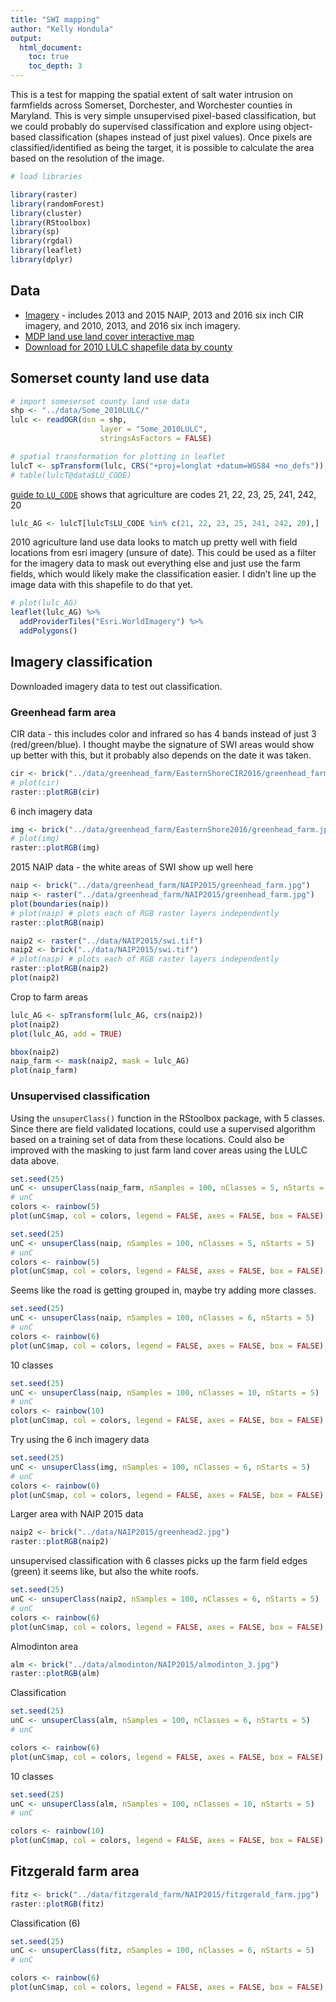 ```yaml
---
title: "SWI mapping"
author: "Kelly Hondula"
output:
  html_document:
    toc: true
    toc_depth: 3
---
```


This is a test for mapping the spatial extent of salt water intrusion on farmfields across Somerset, Dorchester, and Worchester counties in Maryland. This is very simple unsupervised pixel-based classification, but we could probably do supervised classification and explore using object-based classification (shapes instead of just pixel values). Once pixels are classified/identified as being the target, it is possible to calculate the area based on the resolution of the image. 

```r
# load libraries

library(raster)
library(randomForest)
library(cluster)
library(RStoolbox)
library(sp)
library(rgdal)
library(leaflet)
library(dplyr)

```

## Data

* [Imagery](http://imagery.geodata.md.gov:8080/ExpressZip) - includes 2013 and 2015 NAIP, 2013 and 2016 six inch CIR imagery, and 2010, 2013, and 2016 six inch imagery. 
* [MDP land use land cover interactive map](http://mdpgis.mdp.state.md.us/landuse/imap/index.html)
* [Download for 2010 LULC shapefile data by county](http://planning.maryland.gov/OurProducts/downloadFiles.shtml)

## Somerset county land use data

```r
# import someserset county land use data
shp <- "../data/Some_2010LULC/"
lulc <- readOGR(dsn = shp,
                    layer = "Some_2010LULC",
                    stringsAsFactors = FALSE)

# spatial transformation for plotting in leaflet
lulcT <- spTransform(lulc, CRS("+proj=longlat +datum=WGS84 +no_defs"))
# table(lulcT@data$LU_CODE)
```

[guide to `LU_CODE`](http://geodata.md.gov/imap/rest/services/PlanningCadastre/MD_LandUseLandCover/MapServer/1) shows that agriculture are codes 21, 22, 23, 25, 241, 242, 20

```r
lulc_AG <- lulcT[lulcT$LU_CODE %in% c(21, 22, 23, 25, 241, 242, 20),]
```

2010 agriculture land use data looks to match up pretty well with field locations from esri imagery (unsure of date). This could be used as a filter for the imagery data to mask out everything else and just use the farm fields, which would likely make the classification easier. I didn't line up the image data with this shapefile to do that yet. 

```r
# plot(lulc_AG)
leaflet(lulc_AG) %>%
  addProviderTiles("Esri.WorldImagery") %>%
  addPolygons()

```

## Imagery classification

Downloaded imagery data to test out classification. 

### Greenhead farm area 

CIR data - this includes color and infrared so has 4 bands instead of just 3 (red/green/blue). I thought maybe the signature of SWI areas would show up better with this, but it probably also depends on the date it was taken. 

```r
cir <- brick("../data/greenhead_farm/EasternShoreCIR2016/greenhead_farm.jpg")
# plot(cir)
raster::plotRGB(cir)
```

6 inch imagery data

```r
img <- brick("../data/greenhead_farm/EasternShore2016/greenhead_farm.jpg")
# plot(img)
raster::plotRGB(img)

```


2015 NAIP data - the white areas of SWI show up well here

```r
naip <- brick("../data/greenhead_farm/NAIP2015/greenhead_farm.jpg")
naip <- raster("../data/greenhead_farm/NAIP2015/greenhead_farm.jpg")
plot(boundaries(naip))
# plot(naip) # plots each of RGB raster layers independently
raster::plotRGB(naip)
```

```r
naip2 <- raster("../data/NAIP2015/swi.tif")
naip2 <- brick("../data/NAIP2015/swi.tif")
# plot(naip) # plots each of RGB raster layers independently
raster::plotRGB(naip2)
plot(naip2)
```

Crop to farm areas
```r
lulc_AG <- spTransform(lulc_AG, crs(naip2))
plot(naip2)
plot(lulc_AG, add = TRUE)

bbox(naip2)
naip_farm <- mask(naip2, mask = lulc_AG)
plot(naip_farm)
```


### Unsupervised classification

Using the `unsuperClass()` function in the RStoolbox package, with 5 classes. Since there are field validated locations, could use a supervised algorithm based on a training set of data from these locations. Could also be improved with the masking to just farm land cover areas using the LULC data above. 

```r
set.seed(25)
unC <- unsuperClass(naip_farm, nSamples = 100, nClasses = 5, nStarts = 5)
# unC
colors <- rainbow(5)
plot(unC$map, col = colors, legend = FALSE, axes = FALSE, box = FALSE)

```

```r
set.seed(25)
unC <- unsuperClass(naip, nSamples = 100, nClasses = 5, nStarts = 5)
# unC
colors <- rainbow(5)
plot(unC$map, col = colors, legend = FALSE, axes = FALSE, box = FALSE)

```

Seems like the road is getting grouped in, maybe try adding more classes. 

```r
set.seed(25)
unC <- unsuperClass(naip, nSamples = 100, nClasses = 6, nStarts = 5)
# unC
colors <- rainbow(6)
plot(unC$map, col = colors, legend = FALSE, axes = FALSE, box = FALSE)

```

10 classes

```r
set.seed(25)
unC <- unsuperClass(naip, nSamples = 100, nClasses = 10, nStarts = 5)
# unC
colors <- rainbow(10)
plot(unC$map, col = colors, legend = FALSE, axes = FALSE, box = FALSE)

```
Try using the 6 inch imagery data

```r
set.seed(25)
unC <- unsuperClass(img, nSamples = 100, nClasses = 6, nStarts = 5)
# unC
colors <- rainbow(6)
plot(unC$map, col = colors, legend = FALSE, axes = FALSE, box = FALSE)

```


Larger area with NAIP 2015 data
```r
naip2 <- brick("../data/NAIP2015/greenhead2.jpg")
raster::plotRGB(naip2)
```

unsupervised classification with 6 classes picks up the farm field edges (green) it seems like, but also the white roofs. 

```r
set.seed(25)
unC <- unsuperClass(naip2, nSamples = 100, nClasses = 6, nStarts = 5)
# unC
colors <- rainbow(6)
plot(unC$map, col = colors, legend = FALSE, axes = FALSE, box = FALSE)

```

Almodinton area

```r
alm <- brick("../data/almodinton/NAIP2015/almodinton_3.jpg")
raster::plotRGB(alm)
```

Classification

```r
set.seed(25)
unC <- unsuperClass(alm, nSamples = 100, nClasses = 6, nStarts = 5)
# unC

colors <- rainbow(6)
plot(unC$map, col = colors, legend = FALSE, axes = FALSE, box = FALSE)

```

10 classes
```r
set.seed(25)
unC <- unsuperClass(alm, nSamples = 100, nClasses = 10, nStarts = 5)
# unC

colors <- rainbow(10)
plot(unC$map, col = colors, legend = FALSE, axes = FALSE, box = FALSE)

```

## Fitzgerald farm area

```r
fitz <- brick("../data/fitzgerald_farm/NAIP2015/fitzgerald_farm.jpg")
raster::plotRGB(fitz)
```

Classification (6)

```r
set.seed(25)
unC <- unsuperClass(fitz, nSamples = 100, nClasses = 6, nStarts = 5)
# unC

colors <- rainbow(6)
plot(unC$map, col = colors, legend = FALSE, axes = FALSE, box = FALSE)

```


